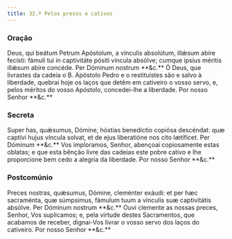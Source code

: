 ```yaml
---
title: 32.ª Pelos presos e cativos
---
```


### Oração

<div class="side-by-side not-content">
  <span class="text-justify">
    Deus, qui beátum Petrum Apóstolum, a vínculis absolútum, illǽsum abíre
    fecísti: fámuli tui in captivitáte pósiti víncula absólve; cumque ipsíus
    méritis illǽsum abíre concéde. Per Dóminum nostrum **&c.**
  </span>
  <span class="text-justify">
    Ó Deus, que livrastes da cadeia o B. Apóstolo Pedro e o restituístes são e
    salvo à liberdade, quebrai hoje os laços que detêm em cativeiro o vosso
    servo, e, pelos méritos do vosso Apóstolo, concedei-lhe a liberdade. Por
    nosso Senhor **&c.**
  </span>
</div>

### Secreta

<div class="side-by-side not-content">
  <span class="text-justify">
    Super has, quǽsumus, Dómine, hóstias benedíctio copiósa descéndat: quæ
    captívi hujus víncula solvat, et de ejus liberatióne nos cito lætíficet. Per
    Dóminum **&c.**
  </span>
  <span class="text-justify">
    Vos imploramos, Senhor, abençoai copiosamente estas oblatas; e que esta
    bênção livre das cadeias este pobre cativo e lhe proporcione bem cedo a
    alegria da liberdade. Por nosso Senhor **&c.**
  </span>
</div>

### Postcomúnio

<div class="side-by-side not-content">
  <span class="text-justify">
    Preces nostras, quǽsumus, Dómine, cleménter exáudi: et per hæc sacraménta,
    quæ súmpsimus, fámulum tuum a vínculis suæ captivitátis absólve. Per Dóminum
    nostrum **&c.**
  </span>
  <span class="text-justify">
    Ouvi clemente as nossas preces, Senhor, Vos suplicamos; e, pela virtude
    destes Sacramentos, que acabamos de receber, dignai-Vos livrar o vosso servo
    dos laços do cativeiro. Por nosso Senhor **&c.**
  </span>
</div>
